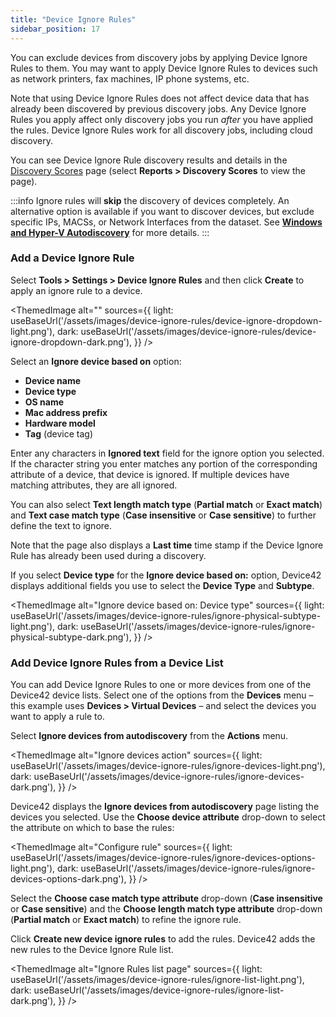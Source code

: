 ```yaml
---
title: "Device Ignore Rules"
sidebar_position: 17
---
```



You can exclude devices from discovery jobs by applying Device Ignore Rules to them. You may want to apply Device Ignore Rules to devices such as network printers, fax machines, IP phone systems, etc.

Note that using Device Ignore Rules does not affect device data that has already been discovered by previous discovery jobs. Any Device Ignore Rules you apply affect only discovery jobs you run _after_ you have applied the rules. Device Ignore Rules work for all discovery jobs, including cloud discovery.

You can see Device Ignore Rule discovery results and details in the [Discovery Scores](reports/reports/discovery-quality-scores.mdx) page (select **Reports > Discovery Scores** to view the page).

:::info
Ignore rules will **skip** the discovery of devices completely. An alternative option is available if you want to discover devices, but exclude specific IPs, MACSs, or Network Interfaces from the dataset. See **[Windows and Hyper-V Autodiscovery](/auto-discovery/windows-and-hyper-v-auto-discovery/#option-to-ignore-ipsmac-addresses)** for more details. 
:::

### Add a Device Ignore Rule

Select **Tools > Settings > Device Ignore Rules** and then click **Create** to apply an ignore rule to a device.

<ThemedImage
  alt=""
  sources={{
    light: useBaseUrl('/assets/images/device-ignore-rules/device-ignore-dropdown-light.png'),
    dark: useBaseUrl('/assets/images/device-ignore-rules/device-ignore-dropdown-dark.png'),
  }}
/>

Select an **Ignore device based on** option:

- **Device name**
- **Device type**
- **OS name**
- **Mac address prefix**
- **Hardware model**
- **Tag** (device tag)

Enter any characters in **Ignored text** field for the ignore option you selected. If the character string you enter matches any portion of the corresponding attribute of a device, that device is ignored. If multiple devices have matching attributes, they are all ignored.

You can also select **Text length match type** (**Partial match** or **Exact match**) and **Text case match type** (**Case insensitive** or **Case sensitive**) to further define the text to ignore.

Note that the page also displays a **Last time** time stamp if the Device Ignore Rule has already been used during a discovery.

If you select **Device type** for the **Ignore device based on:** option, Device42 displays additional fields you use to select the **Device Type** and **Subtype**.

<ThemedImage
  alt="Ignore device based on: Device type"
  sources={{
    light: useBaseUrl('/assets/images/device-ignore-rules/ignore-physical-subtype-light.png'),
    dark: useBaseUrl('/assets/images/device-ignore-rules/ignore-physical-subtype-dark.png'),
  }}
/>

### Add Device Ignore Rules from a Device List

You can add Device Ignore Rules to one or more devices from one of the Device42 device lists. Select one of the options from the **Devices** menu – this example uses **Devices > Virtual Devices** – and select the devices you want to apply a rule to.

Select **Ignore devices from autodiscovery** from the **Actions** menu.

<ThemedImage
  alt="Ignore devices action"
  sources={{
    light: useBaseUrl('/assets/images/device-ignore-rules/ignore-devices-light.png'),
    dark: useBaseUrl('/assets/images/device-ignore-rules/ignore-devices-dark.png'),
  }}
/>

Device42 displays the **Ignore devices from autodiscovery** page listing the devices you selected. Use the **Choose device attribute** drop-down to select the attribute on which to base the rules:

<ThemedImage
  alt="Configure rule"
  sources={{
    light: useBaseUrl('/assets/images/device-ignore-rules/ignore-devices-options-light.png'),
    dark: useBaseUrl('/assets/images/device-ignore-rules/ignore-devices-options-dark.png'),
  }}
/>

Select the **Choose case match type attribute** drop-down (**Case insensitive** or **Case sensitive**) and the **Choose length match type attribute** drop-down (**Partial match** or **Exact match**) to refine the ignore rule.

Click **Create new device ignore rules** to add the rules. Device42 adds the new rules to the Device Ignore Rule list.

<ThemedImage
  alt="Ignore Rules list page"
  sources={{
    light: useBaseUrl('/assets/images/device-ignore-rules/ignore-list-light.png'),
    dark: useBaseUrl('/assets/images/device-ignore-rules/ignore-list-dark.png'),
  }}
/>
